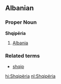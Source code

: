 ==Albanian==
===Proper Noun===
'''Shqipëria'''

#[[Albania]]

===Related terms===
*[[shqip]]

<!---{{notenglish}}tä dua mä slemmë se solo gjë mä botë. i yty--->

[[hi:Shqipëria]]
[[nl:Shqipëria]]